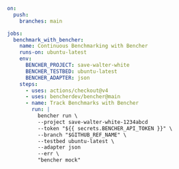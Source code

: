 ```yaml
on:
  push:
    branches: main

jobs:
  benchmark_with_bencher:
    name: Continuous Benchmarking with Bencher
    runs-on: ubuntu-latest
    env:
      BENCHER_PROJECT: save-walter-white
      BENCHER_TESTBED: ubuntu-latest
      BENCHER_ADAPTER: json
    steps:
      - uses: actions/checkout@v4
      - uses: bencherdev/bencher@main
      - name: Track Benchmarks with Bencher
        run: |
          bencher run \
          --project save-walter-white-1234abcd
          --token "${{ secrets.BENCHER_API_TOKEN }}" \
          --branch "$GITHUB_REF_NAME" \
          --testbed ubuntu-latest \
          --adapter json
          --err \
          "bencher mock"
```
